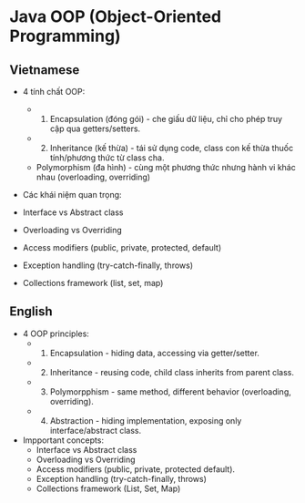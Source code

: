 # Java OOP (Object-Oriented Programming)

## Vietnamese

- 4 tính chất OOP:
  - 1. Encapsulation (đóng gói) - che giấu dữ liệu, chỉ cho phép truy cập qua getters/setters.
  - 2. Inheritance (kế thừa) - tái sử dụng code, class con kế thừa thuốc tính/phương thức từ class cha.
  - Polymorphism (đa hình) - cùng một phương thức nhưng hành vi khác nhau (overloading, overriding)

- Các khái niệm quan trọng:
 - Interface vs Abstract class
 - Overloading vs Overriding
 - Access modifiers (public, private, protected, default)
 - Exception handling (try-catch-finally, throws)
 - Collections framework (list, set, map)

## English

- 4 OOP principles:
  - 1. Encapsulation - hiding data, accessing via getter/setter.
  - 2. Inheritance - reusing code, child class inherits from parent class.
  - 3. Polymorpphism - same method, different behavior (overloading, overriding).
  - 4. Abstraction - hiding implementation, exposing only interface/abstract class.
- Impportant concepts:
  - Interface vs Abstract class
  - Overloading vs Overriding
  - Access modifiers (public, private, protected default).
  - Exception handling (try-catch-finally, throws)
  - Collections framework (List, Set, Map)

